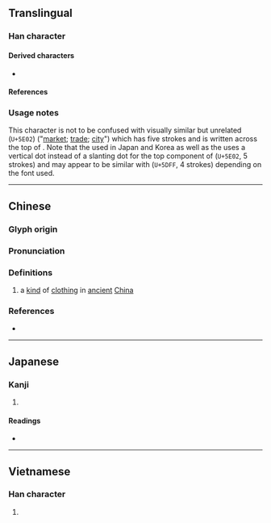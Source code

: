 {{also|市|帀}}
{{character info}}
==Translingual==

===Han character===
{{Han char|rn=50|rad=巾|as=01|sn=4|four=50227|canj=JB|ids=⿻一巾}}

====Derived characters====
* {{l|mul|[[㤄]], [[䍨]], [[䑔]], [[䟛]], [[䢌]], [[䣪]], [[䰽]], [[杮]], [[犻]], [[㺻]], [[馷]], [[芾]]}} <!-- Contains 巿 (U+5DFF, 4 strokes) not 市 (U+5E02, 5 strokes) -->

====References====
{{Han ref|kx=0328.010|dkj=08772|dj=0632.100|hdz=10728.020|uh=5DFF}}

===Usage notes===
This character is not to be confused with visually similar but unrelated <span style="font-size:xx-large;" lang=zh>{{l|mul|市}}</span> (<code>U+5E02</code>) ("[[market]]; [[trade]]; [[city]]") which has five strokes and is written <span style="font-size:large;" lang=zh>{{l|mul|亠}}</span> across the top of {{l|mul|巾}}. Note that the {{w|Ming (typefaces)|Ming typeface}} used in Japan and Korea as well as the {{w|Kangxi dictionary}} uses a vertical dot instead of a slanting {{l|mul|丶}} dot for the top component of <span style="font-size:xx-large;" lang=zh>{{l|mul|市}}</span> (<code>U+5E02</code>, 5 strokes) and may appear to be similar with <span style="font-size:xx-large" lang=zh>{{l|mul|巿}}</span> (<code>U+5DFF</code>, 4 strokes) depending on the font used.

----

==Chinese==
{{zh-forms|alt=*韍}}

===Glyph origin===
{{Han etym}}

===Pronunciation===
{{zh-pron
|m=fú
|c=fat1
|mc=y
|oc=y
|cat=
}}

===Definitions===
{{zh-hanzi}}

# a [[kind]] of [[clothing]] in [[ancient]] [[China]]

===References===
* {{R:twedu|B00917}}

----

==Japanese==

===Kanji===
{{ja-kanji|grade=|rs=巾01}}

# {{rfdef|ja|sort=巾01}}

====Readings====
* {{ja-readings
|goon=ほち
|kanon=ふつ
|kun=ひざかけ
}}

----

==Vietnamese==

===Han character===
{{vi-readings|rs=巾01|reading=phất}}<!--Nom Foundation does not have this character in its database-->

# {{rfdef|vi|sort=巾01}}